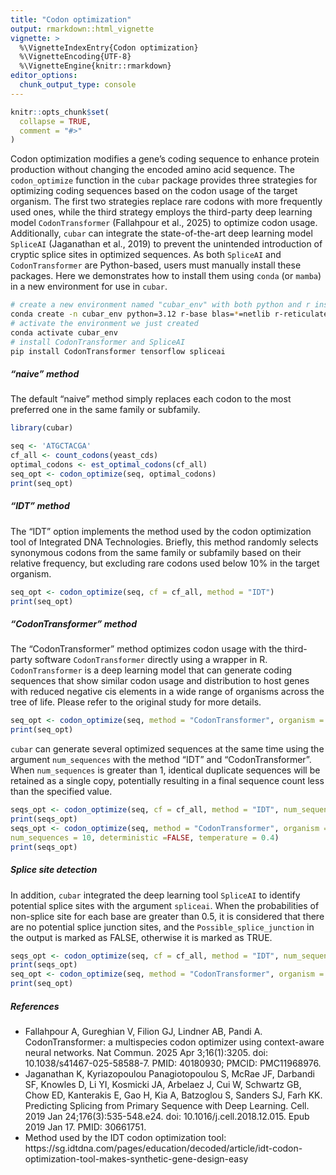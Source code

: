 ```yaml
---
title: "Codon optimization"
output: rmarkdown::html_vignette
vignette: >
  %\VignetteIndexEntry{Codon optimization}
  %\VignetteEncoding{UTF-8}
  %\VignetteEngine{knitr::rmarkdown}
editor_options: 
  chunk_output_type: console
---
```


```r
knitr::opts_chunk$set(
  collapse = TRUE,
  comment = "#>"
)
```

Codon optimization modifies a gene’s coding sequence to enhance protein production without changing the encoded amino acid sequence. The `codon_optimize` function in the `cubar` package provides three strategies for optimizing coding sequences based on the codon usage of the target organism. The first two strategies replace rare codons with more frequently used ones, while the third strategy employs the third-party deep learning model `CodonTransformer` (Fallahpour et al., 2025) to optimize codon usage. Additionally, `cubar` can integrate the state-of-the-art deep learning model `SpliceAI` (Jaganathan et al., 2019) to prevent the unintended introduction of cryptic splice sites in optimized sequences. As both `SpliceAI` and `CodonTransformer` are Python-based, users must manually install these packages. Here we demonstrates how to install them using `conda` (or `mamba`) in a new environment for use in `cubar`.

```bash
# create a new environment named "cubar_env" with both python and r installed
conda create -n cubar_env python=3.12 r-base blas=*=netlib r-reticulate
# activate the environment we just created
conda activate cubar_env
# install CodonTransformer and SpliceAI
pip install CodonTransformer tensorflow spliceai
```

##### "naive" method
The default "naive" method simply replaces each codon to the most preferred one in the same family or subfamily.
```r
library(cubar)

seq <- 'ATGCTACGA'
cf_all <- count_codons(yeast_cds)
optimal_codons <- est_optimal_codons(cf_all)
seq_opt <- codon_optimize(seq, optimal_codons)
print(seq_opt)
```

##### "IDT" method
The "IDT" option implements the method used by the codon optimization tool of Integrated DNA Technologies. Briefly, this method randomly selects synonymous codons from the same family or subfamily based on their relative frequency, but excluding rare codons used below 10% in the target organism.
```r
seq_opt <- codon_optimize(seq, cf = cf_all, method = "IDT")
print(seq_opt)
```

##### "CodonTransformer" method
The "CodonTransformer" method optimizes codon usage with the third-party software `CodonTransformer` directly using a wrapper in R. `CodonTransformer` is a deep learning model that can generate coding sequences that show similar codon usage and distribution to host genes with reduced negative cis elements in a wide range of organisms across the tree of life. Please refer to the original study for more details.

```r
seq_opt <- codon_optimize(seq, method = "CodonTransformer", organism = "Saccharomyces cerevisiae")
print(seq_opt)
```

`cubar` can generate several optimized sequences at the same time using the argument `num_sequences` with the method "IDT" and "CodonTransformer". When `num_sequences` is greater than 1, identical duplicate sequences will be retained as a single copy, potentially resulting in a final sequence count less than the specified value.

```r
seqs_opt <- codon_optimize(seq, cf = cf_all, method = "IDT", num_sequences = 10)
print(seqs_opt)
seqs_opt <- codon_optimize(seq, method = "CodonTransformer", organism = "Saccharomyces cerevisiae",
num_sequences = 10, deterministic =FALSE, temperature = 0.4)
print(seqs_opt)
```

##### Splice site detection

In addition, `cubar` integrated the deep learning tool `SpliceAI` to identify potential splice sites with the argument `spliceai`. When the probabilities of non-splice site for each base are greater than 0.5, it is considered that there are no potential splice junction sites, and the `Possible_splice_junction` in the output is marked as FALSE, otherwise it is marked as TRUE.
```r
seqs_opt <- codon_optimize(seq, cf = cf_all, method = "IDT", num_sequences = 10, spliceai = TRUE)
print(seqs_opt)
seq_opt <- codon_optimize(seq, method = "CodonTransformer", organism = "Saccharomyces cerevisiae", spliceai = TRUE)
print(seq_opt)
```


##### References

- Fallahpour A, Gureghian V, Filion GJ, Lindner AB, Pandi A. CodonTransformer: a multispecies codon optimizer using context-aware neural networks. Nat Commun. 2025 Apr 3;16(1):3205. doi: 10.1038/s41467-025-58588-7. PMID: 40180930; PMCID: PMC11968976.
- Jaganathan K, Kyriazopoulou Panagiotopoulou S, McRae JF, Darbandi SF, Knowles D, Li YI, Kosmicki JA, Arbelaez J, Cui W, Schwartz GB, Chow ED, Kanterakis E, Gao H, Kia A, Batzoglou S, Sanders SJ, Farh KK. Predicting Splicing from Primary Sequence with Deep Learning. Cell. 2019 Jan 24;176(3):535-548.e24. doi: 10.1016/j.cell.2018.12.015. Epub 2019 Jan 17. PMID: 30661751.
- Method used by the IDT codon optimization tool: https://sg.idtdna.com/pages/education/decoded/article/idt-codon-optimization-tool-makes-synthetic-gene-design-easy

